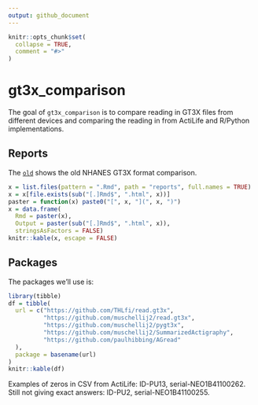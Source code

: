 ```yaml
---
output: github_document
---
```


<!-- README.md is generated from README.Rmd. Please edit that file -->

```r
knitr::opts_chunk$set(
  collapse = TRUE,
  comment = "#>"
)
```

# gt3x_comparison

<!-- badges: start -->
<!-- badges: end -->

The goal of `gt3x_comparison` is to compare reading in GT3X files from different devices and comparing the reading in from ActiLife and R/Python implementations.

## Reports

The [`old`](reports/old.html) shows the old NHANES GT3X format comparison. 

```r
x = list.files(pattern = ".Rmd", path = "reports", full.names = TRUE)
x = x[file.exists(sub("[.]Rmd$", ".html", x))]
paster = function(x) paste0("[", x, "](", x, ")")
x = data.frame(
  Rmd = paster(x),
  Output = paster(sub("[.]Rmd$", ".html", x)),
  stringsAsFactors = FALSE)
knitr::kable(x, escape = FALSE)
```


## Packages

The packages we'll use is:

```r
library(tibble)
df = tibble(
  url = c("https://github.com/THLfi/read.gt3x",
          "https://github.com/muschellij2/read.gt3x",
          "https://github.com/muschellij2/pygt3x",
          "https://github.com/muschellij2/SummarizedActigraphy",
          "https://github.com/paulhibbing/AGread"
  ),
  package = basename(url)
)
knitr::kable(df)
```


Examples of zeros in CSV from ActiLife: ID-PU13, serial-NEO1B41100262.  Still not giving exact answers: ID-PU2, serial-NEO1B41100255.

